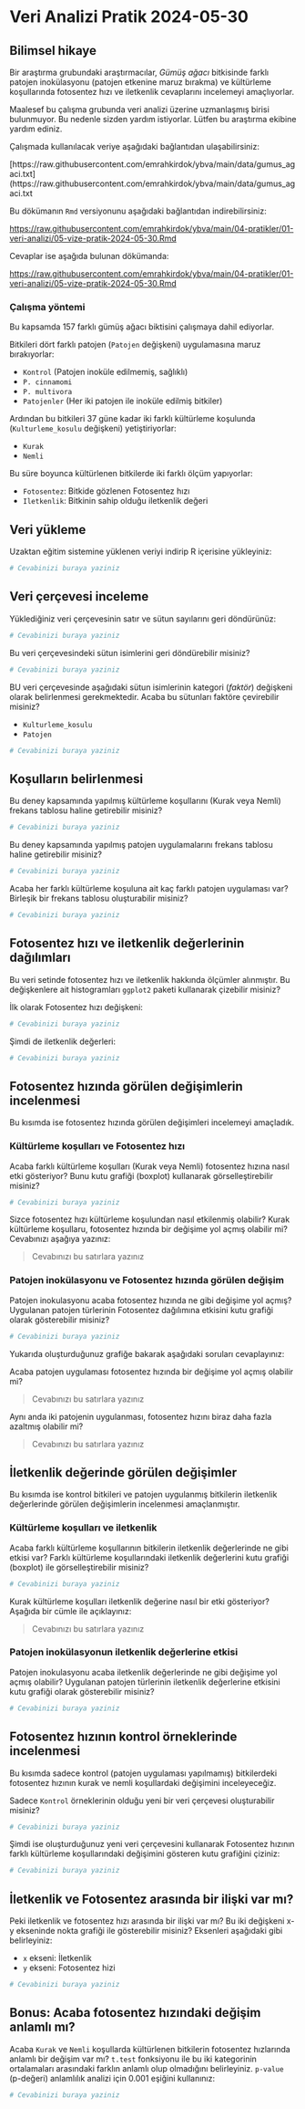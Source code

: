 # Veri Analizi Pratik 2024-05-30

## Bilimsel hikaye

Bir araştırma grubundaki araştırmacılar, *Gümüş ağacı* bitkisinde farklı patojen inokülasyonu (patojen etkenine maruz bırakma) ve kültürleme koşullarında fotosentez hızı ve iletkenlik cevaplarını incelemeyi amaçlıyorlar.

Maalesef bu çalışma grubunda veri analizi üzerine uzmanlaşmış birisi bulunmuyor. Bu nedenle sizden yardım istiyorlar. Lütfen bu araştırma ekibine yardım ediniz.

Çalışmada kullanılacak veriye aşağıdaki bağlantıdan ulaşabilirsiniz:

[https://raw.githubusercontent.com/emrahkirdok/ybva/main/data/gumus_agaci.txt](https://raw.githubusercontent.com/emrahkirdok/ybva/main/data/gumus_agaci.txt

Bu dökümanın `Rmd` versiyonunu aşağıdaki bağlantıdan indirebilirsiniz:

[https://raw.githubusercontent.com/emrahkirdok/ybva/main/04-pratikler/01-veri-analizi/05-vize-pratik-2024-05-30.Rmd](https://raw.githubusercontent.com/emrahkirdok/ybva/main/04-pratikler/01-veri-analizi/05-vize-pratik-2024-05-30.Rmd)

Cevaplar ise aşağıda bulunan dökümanda:

[https://raw.githubusercontent.com/emrahkirdok/ybva/main/04-pratikler/01-veri-analizi/05-vize-pratik-2024-05-30.Rmd](https://raw.githubusercontent.com/emrahkirdok/ybva/main/04-pratikler/01-veri-analizi/05-vize-pratik-2024-05-30-cevaplar.Rmd)

### Çalışma yöntemi

Bu kapsamda 157 farklı gümüş ağacı biktisini çalışmaya dahil ediyorlar.

Bitkileri dört farklı patojen (`Patojen` değişkeni) uygulamasına maruz bırakıyorlar:

+ `Kontrol` (Patojen inoküle edilmemiş, sağlıklı)
+ `P. cinnamomi`
+ `P. multivora`
+ `Patojenler` (Her iki patojen ile inoküle edilmiş bitkiler)

Ardından bu bitkileri 37 güne kadar  iki farklı kültürleme koşulunda (`Kulturleme_kosulu` değişkeni) yetiştiriyorlar:

+ `Kurak`
+ `Nemli`

Bu süre boyunca kültürlenen bitkilerde iki farklı ölçüm yapıyorlar:

+ `Fotosentez`: Bitkide gözlenen Fotosentez hızı
+ `Iletkenlik`: Bitkinin sahip olduğu iletkenlik değeri

## Veri yükleme

Uzaktan eğitim sistemine yüklenen veriyi indirip R içerisine yükleyiniz:

```r
# Cevabinizi buraya yaziniz

```

## Veri çerçevesi inceleme

Yüklediğiniz veri çerçevesinin satır ve sütun sayılarını geri döndürünüz:

```r
# Cevabinizi buraya yaziniz

```


Bu veri çerçevesindeki sütun isimlerini geri döndürebilir misiniz?

```r
# Cevabinizi buraya yaziniz

```

BU veri çerçevesinde aşağıdaki sütun isimlerinin kategori (*faktör*) değişkeni olarak belirlenmesi gerekmektedir. Acaba bu sütunları faktöre çevirebilir misiniz?

+ `Kulturleme_kosulu`
+ `Patojen`

```r
# Cevabinizi buraya yaziniz

```

## Koşulların belirlenmesi

Bu deney kapsamında yapılmış kültürleme koşullarını (Kurak veya Nemli) frekans tablosu haline getirebilir misiniz?

```r
# Cevabinizi buraya yaziniz

```

Bu deney kapsamında yapılmış patojen uygulamalarını frekans tablosu haline getirebilir misiniz?

```r
# Cevabinizi buraya yaziniz

```

Acaba her farklı kültürleme koşuluna ait kaç farklı patojen uygulaması var? Birleşik bir frekans tablosu oluşturabilir misiniz?

```r
# Cevabinizi buraya yaziniz

```

## Fotosentez hızı ve iletkenlik değerlerinin dağılımları

Bu veri setinde fotosentez hızı ve iletkenlik hakkında ölçümler alınmıştır. Bu değişkenlere ait histogramları `ggplot2` paketi kullanarak çizebilir misiniz?

İlk olarak Fotosentez hızı değişkeni:

```r
# Cevabinizi buraya yaziniz

```
Şimdi de iletkenlik değerleri:

```r
# Cevabinizi buraya yaziniz

```

## Fotosentez hızında görülen değişimlerin incelenmesi

Bu kısımda ise fotosentez hızında görülen değişimleri incelemeyi amaçladık.

### Kültürleme koşulları ve Fotosentez hızı

Acaba farklı kültürleme koşulları (Kurak veya Nemli) fotosentez hızına nasıl etki gösteriyor? Bunu kutu grafiği (boxplot) kullanarak görselleştirebilir misiniz?

```r
# Cevabinizi buraya yaziniz

```

Sizce fotosentez hızı kültürleme koşulundan nasıl etkilenmiş olabilir? Kurak kültürleme koşullaru, fotosentez hızında bir değişime yol açmış olabilir mi? Cevabınızı aşağıya yazınız:

> Cevabınızı bu satırlara yazınız
>
>

### Patojen inokülasyonu ve Fotosentez hızında görülen değişim

Patojen inokulasyonu acaba fotosentez hızında ne gibi değişime yol açmış? Uygulanan patojen türlerinin Fotosentez dağılımına etkisini kutu grafiği olarak gösterebilir misiniz?

```r
# Cevabinizi buraya yaziniz

```

Yukarıda oluşturduğunuz grafiğe bakarak aşağıdaki soruları cevaplayınız:

Acaba patojen uygulaması fotosentez hızında bir değişime yol açmış olabilir mi?

> Cevabınızı bu satırlara yazınız
>
>

Aynı anda iki patojenin uygulanması, fotosentez hızını biraz daha fazla azaltmış olabilir mi?

> Cevabınızı bu satırlara yazınız
>
>

## İletkenlik değerinde görülen değişimler

Bu kısımda ise kontrol bitkileri ve patojen uygulanmış bitkilerin iletkenlik değerlerinde görülen değişimlerin incelenmesi amaçlanmıştır.

### Kültürleme koşulları ve iletkenlik

Acaba farklı kültürleme koşullarının bitkilerin iletkenlik değerlerinde ne gibi etkisi var? Farklı kültürleme koşullarındaki iletkenlik değerlerini kutu grafiği (boxplot) ile görselleştirebilir misiniz?

```r
# Cevabinizi buraya yaziniz

```

Kurak kültürleme koşulları iletkenlik değerine nasıl bir etki gösteriyor? Aşağıda bir cümle ile açıklayınız:

> Cevabınızı bu satırlara yazınız
>
>

### Patojen inokülasyonun iletkenlik değerlerine etkisi

Patojen inokulasyonu acaba iletkenlik değerlerinde ne gibi değişime yol açmış olabilir? Uygulanan patojen türlerinin iletkenlik değerlerine etkisini kutu grafiği olarak gösterebilir misiniz?

```r
# Cevabinizi buraya yaziniz

```

## Fotosentez hızının kontrol örneklerinde incelenmesi

Bu kısımda sadece kontrol (patojen uygulaması yapılmamış) bitkilerdeki fotosentez hızının kurak ve nemli koşullardaki değişimini inceleyeceğiz.

Sadece `Kontrol` örneklerinin olduğu yeni bir veri çerçevesi oluşturabilir misiniz?

```r
# Cevabinizi buraya yaziniz

```

Şimdi ise oluşturduğunuz yeni veri çerçevesini kullanarak Fotosentez hızının farklı kültürleme koşullarındaki değişimini gösteren kutu grafiğini çiziniz:

```r
# Cevabinizi buraya yaziniz

```

## İletkenlik ve Fotosentez arasında bir ilişki var mı?

Peki iletkenlik ve fotosentez hızı arasında bir ilişki var mı? Bu iki değişkeni x-y ekseninde nokta grafiği ile gösterebilir misiniz? Eksenleri aşağıdaki gibi belirleyiniz:

+ `x` ekseni: İletkenlik
+ `y` ekseni: Fotosentez hizi

```r
# Cevabinizi buraya yaziniz

```

## Bonus: Acaba fotosentez hızındaki değişim anlamlı mı?

Acaba `Kurak` ve `Nemli` koşullarda kültürlenen bitkilerin fotosentez hızlarında anlamlı bir değişim var mı? `t.test` fonksiyonu ile bu iki kategorinin ortalamaları arasındaki farklın anlamlı olup olmadığını belirleyiniz. `p-value` (p-değeri) anlamlılık analizi için 0.001 eşiğini kullanınız:

```r
# Cevabinizi buraya yaziniz

```


